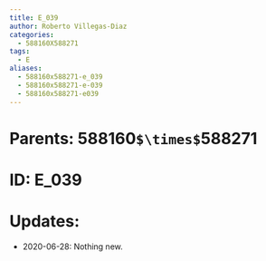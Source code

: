 ```yaml
---
title: E_039
author: Roberto Villegas-Diaz
categories:
  - 588160X588271
tags:
  - E
aliases:
  - 588160x588271-e_039
  - 588160x588271-e-039
  - 588160x588271-e039
---
```


# **Parents**: 588160`$\times$`588271
# **ID**: E_039
# **Updates**: 
 - 2020-06-28: Nothing new.
